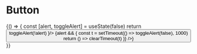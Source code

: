 
<Meta title="Components / Alert" />


# Button
<Canvas>
    <Story name="error">
        <Alert type="error" message='something went wrong name' />
    </Story>
    <Story name="error by duration">
        {() => {
            const [alert, toggleAlert] = useState(false)
            return <div>
                <Button label={alert ? `hide alert`: `show alert`} onClick={() => toggleAlert(!alert) }/>
                {alert &&   <Alert type="error" message='something went wrong name for 3 sec' duration={3000} onClose={() => {
                        const t = setTimeout(() => toggleAlert(false), 1000)
                        return () => clearTimeout(t)
                    }} />}
            </div>
        }}
    </Story>
    <Story name="success">
        <Alert type="success" message='everything went fine!'  />
    </Story>
    <Story name="info">
        <Alert message='info block, just to let you know it' />
    </Story>
</Canvas>
